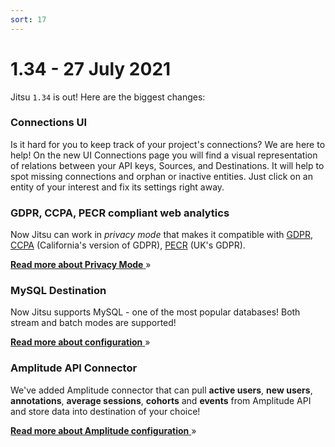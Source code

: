 ```yaml
---
sort: 17
---
```



# 1.34 - 27 July 2021

Jitsu `1.34` is out! Here are the biggest changes:


### Connections UI

Is it hard for you to keep track of your project's connections? We are here to help! On the new UI Connections page you will find a visual representation of relations between your API keys, Sources, and Destinations. It will help to spot missing connections and orphan or inactive entities. Just click on an entity of your interest and fix its settings right away.

### GDPR, CCPA, PECR compliant web analytics

Now Jitsu can work in *privacy mode* that makes it compatible with [GDPR](https://gdpr.eu/), [CCPA](https://oag.ca.gov/privacy/ccpa)
(California's version of GDPR), [PECR](https://ico.org.uk/for-organisations/guide-to-pecr/) (UK's GDPR).

[**Read more about Privacy Mode** ](/docs/sending-data/privacy-mode) »

### MySQL Destination

Now Jitsu supports MySQL - one of the most popular databases! Both stream and batch modes are supported!

[**Read more about configuration** ](/docs/destinations-configuration/mysql) »

### Amplitude API Connector

We've added Amplitude connector that can pull **active users**, **new users**, **annotations**, **average sessions**, **cohorts** and **events** from Amplitude API
and store data into destination of your choice!

[**Read more about Amplitude configuration** ](/docs/sources-configuration/amplitude) »